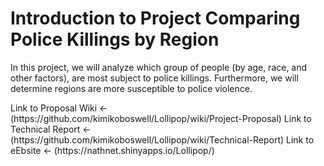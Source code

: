 # Introduction to Project Comparing Police Killings by Region

In this project, we will analyze which group of people (by age, race, and other factors), are most subject to police killings. 
Furthermore, we will determine regions are more susceptible to police violence.

Link to Proposal Wiki <- (https://github.com/kimikoboswell/Lollipop/wiki/Project-Proposal)
Link to Technical Report <- (https://github.com/kimikoboswell/Lollipop/wiki/Technical-Report)
Link to eEbsite <- (https://nathnet.shinyapps.io/Lollipop/)

